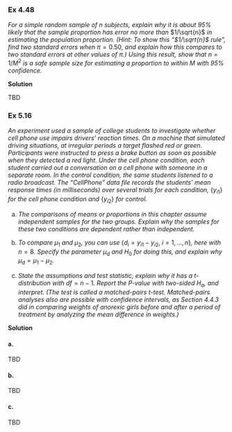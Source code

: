 ### Ex 4.48

*For a simple random sample of* $n$ *subjects, explain why it is about 95% likely that the sample proportion has error no more than* $1/\sqrt{n}$ *in estimating the population proportion. (Hint: To show this "*$1/\sqrt{n}$ *rule", find two standard errors when* $\pi = 0.50$*, and explain how this compares to two standard errors at other values of* $\pi$*.) Using this result, show that* $n = 1/M^2$ *is a safe sample size for estimating a proportion to within* $M$ *with 95% confidence.*

**Solution**

TBD

### Ex 5.16

*An experiment used a sample of college students to investigate whether cell phone use impairs drivers’ reaction times. On a machine that simulated driving situations, at irregular periods a target flashed red or green. Participants were instructed to press a brake button as soon as possible when they detected a red light. Under the cell phone condition, each student carried out a conversation on a cell phone with someone in a separate room. In the control condition, the same students listened to a radio broadcast. The "CellPhone" data file records the students’ mean response times (in milliseconds) over several trials for each condition,* $\{y_{i1}\}$ *for the cell phone condition and* $\{y_{i2}\}$ *for control.*

a. *The comparisons of means or proportions in this chapter assume independent samples for the two groups. Explain why the samples for these two conditions are dependent rather than independent.*

b. *To compare* $\mu_1$ *and* $\mu_2$*, you can use* $\{d_i = y_{i1} − y_{i2},\; i=1,...,n\}$*, here with* $n=8$*. Specify the parameter* $\mu_d$ *and* $H_0$ *for doing this, and explain why* $\mu_d = \mu_1 - \mu_2$*.*

c. *State the assumptions and test statistic, explain why it has a t-distribution with* $df = n−1$*. Report the P-value with two-sided* $H_a$*, and interpret. (The test is called a matched-pairs t-test. Matched-pairs analyses also are possible with confidence intervals, as Section 4.4.3 did in comparing weights of anorexic girls before and after a period of treatment by analyzing the mean difference in weights.)*

**Solution**

#### a.

TBD

#### b.

TBD

#### c.

TBD
